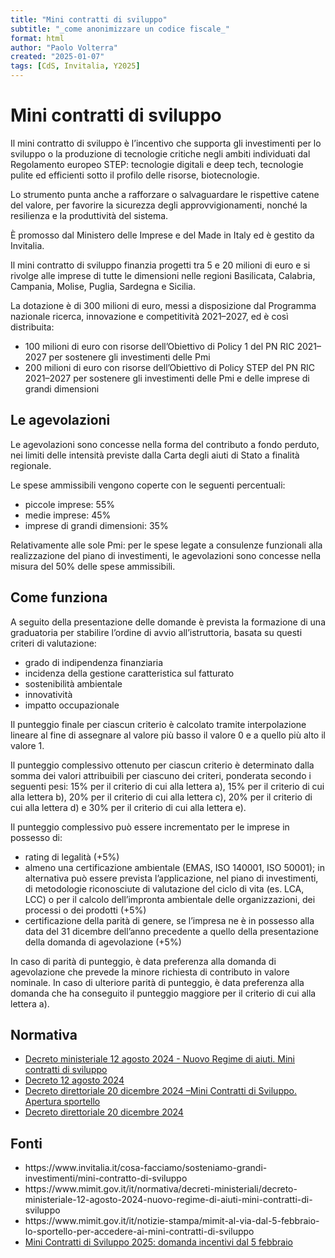 ```yaml
---
title: "Mini contratti di sviluppo"
subtitle: "_come anonimizzare un codice fiscale_"
format: html
author: "Paolo Volterra"
created: "2025-01-07"
tags: [CdS, Invitalia, Y2025]
---
```


# Mini contratti di sviluppo

Il mini contratto di sviluppo è l’incentivo che supporta gli investimenti per lo sviluppo o la produzione di tecnologie critiche negli ambiti individuati dal Regolamento europeo STEP: tecnologie digitali e deep tech, tecnologie pulite ed efficienti sotto il profilo delle risorse, biotecnologie.

Lo strumento punta anche a rafforzare o salvaguardare le rispettive catene del valore, per favorire la sicurezza degli approvvigionamenti, nonché la resilienza e la produttività del sistema.

È promosso dal Ministero delle Imprese e del Made in Italy ed è gestito da Invitalia.

Il mini contratto di sviluppo finanzia progetti tra 5 e 20 milioni di euro e si rivolge alle imprese di tutte le dimensioni nelle regioni Basilicata, Calabria, Campania, Molise, Puglia, Sardegna e Sicilia.

La dotazione è di 300 milioni di euro, messi a disposizione dal Programma nazionale ricerca, innovazione e competitività 2021–2027, ed è così distribuita:

- 100 milioni di euro con risorse dell’Obiettivo di Policy 1 del PN RIC 2021–2027 per sostenere gli investimenti delle Pmi
- 200 milioni di euro con risorse dell’Obiettivo di Policy STEP del PN RIC 2021–2027 per sostenere gli investimenti delle Pmi e delle imprese di grandi dimensioni

## Le agevolazioni

Le agevolazioni sono concesse nella forma del contributo a fondo perduto, nei limiti delle intensità previste dalla Carta degli aiuti di Stato a finalità regionale.

Le spese ammissibili vengono coperte con le seguenti percentuali:

- piccole imprese: 55%
- medie imprese: 45%
- imprese di grandi dimensioni: 35%

Relativamente alle sole Pmi: per le spese legate a consulenze funzionali alla realizzazione del piano di investimenti, le agevolazioni sono concesse nella misura del 50% delle spese ammissibili.


## Come funziona

A seguito della presentazione delle domande è prevista la formazione di una graduatoria per stabilire l’ordine di avvio all’istruttoria, basata su questi criteri di valutazione:

- grado di indipendenza finanziaria
- incidenza della gestione caratteristica sul fatturato
- sostenibilità ambientale
- innovatività
- impatto occupazionale

Il punteggio finale per ciascun criterio è calcolato tramite interpolazione lineare al fine di assegnare al valore più basso il valore 0 e a quello più alto il valore 1.

Il punteggio complessivo ottenuto per ciascun criterio è determinato dalla somma dei valori attribuibili per ciascuno dei criteri, ponderata secondo i seguenti pesi: 15% per il criterio di cui alla lettera a), 15% per il criterio di cui alla lettera b), 20% per il criterio di cui alla lettera c), 20% per il criterio di cui alla lettera d) e 30% per il criterio di cui alla lettera e).

Il punteggio complessivo può essere incrementato per le imprese in possesso di:

- rating di legalità (+5%)
- almeno una certificazione ambientale (EMAS, ISO 140001, ISO 50001); in alternativa può essere prevista l’applicazione, nel piano di investimenti, di metodologie riconosciute di valutazione del ciclo di vita (es. LCA, LCC) o per il calcolo dell’impronta ambientale delle organizzazioni, dei processi o dei prodotti (+5%)
- certificazione della parità di genere, se l’impresa ne è in possesso alla data del 31 dicembre dell’anno precedente a quello della presentazione della domanda di agevolazione (+5%)

In caso di parità di punteggio, è data preferenza alla domanda di agevolazione che prevede la minore richiesta di contributo in valore nominale. In caso di ulteriore parità di punteggio, è data preferenza alla domanda che ha conseguito il punteggio maggiore per il criterio di cui alla lettera a).

 
## Normativa

- [Decreto ministeriale 12 agosto 2024 - Nuovo Regime di aiuti. Mini contratti di sviluppo](https://www.mimit.gov.it/it/normativa/decreti-ministeriali/decreto-ministeriale-12-agosto-2024-nuovo-regime-di-aiuti-mini-contratti-di-sviluppo)
- [Decreto 12 agosto 2024](https://www.invitalia.it/-/media/invitalia/documenti/sosteniamo-grandi-investimenti/mini-cds/decreto-12-agosto-2024.pdf)
- [Decreto direttoriale 20 dicembre 2024 –Mini Contratti di Sviluppo. Apertura sportello](https://www.mimit.gov.it/it/normativa/decreti-direttoriali/decreto-direttoriale-20-dicembre-2024-mini-contratti-di-sviluppo-apertura-sportello)
- [Decreto direttoriale 20 dicembre 2024](https://www.invitalia.it/-/media/invitalia/documenti/sosteniamo-grandi-investimenti/mini-cds/decreto_direttoriale_mini_cds-20-12-2024.pdf)


## Fonti

- https://www.invitalia.it/cosa-facciamo/sosteniamo-grandi-investimenti/mini-contratto-di-sviluppo
- https://www.mimit.gov.it/it/normativa/decreti-ministeriali/decreto-ministeriale-12-agosto-2024-nuovo-regime-di-aiuti-mini-contratti-di-sviluppo
- https://www.mimit.gov.it/it/notizie-stampa/mimit-al-via-dal-5-febbraio-lo-sportello-per-accedere-ai-mini-contratti-di-sviluppo
- [Mini Contratti di Sviluppo 2025: domanda incentivi dal 5 febbraio](https://www.pmi.it/economia/finanziamenti/460327/mini-contratti-di-sviluppo-2025-domanda-incentivi-dal-5-febbraio.html)